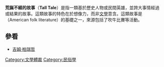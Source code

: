 {{unreferenced|time=2012-8-15}}

'''荒誕不經的故事'''（'''Tall Tale'''）是指一類基於歷史人物或民間英雄，並誇大事情經過或結果的故事。這類故事的特色在於想像力，而非[[文學|文學]]意含。這類故事是{{link-en|美國民間文學|folklore of the United States}}（American folk literature）的基礎之一，來源包括了吹牛比賽等活動。

== 參看 ==
* [[吉姆·柏瑞哲|吉姆·柏瑞哲]]

{{lit-stub}}

[[Category:文學體裁|Category:文學體裁]]
[[Category:民俗學|Category:民俗學]]